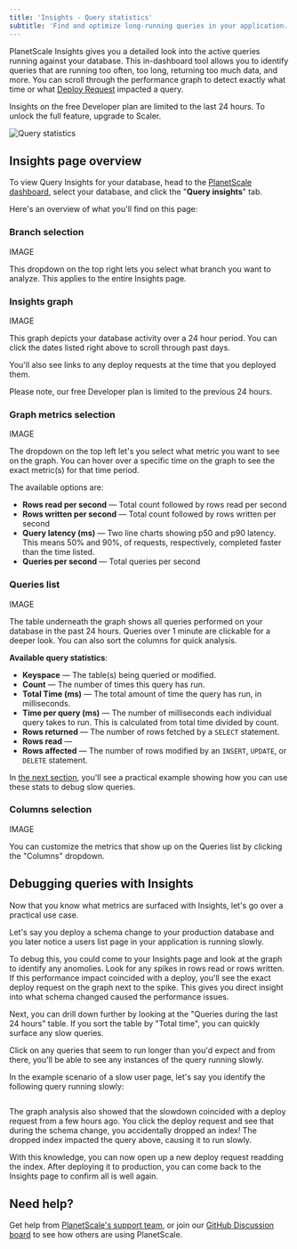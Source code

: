 ```yaml
---
title: 'Insights - Query statistics'
subtitle: 'Find and optimize long-running queries in your application.'
---
```


PlanetScale Insights gives you a detailed look into the active queries running against your database. This in-dashboard tool allows you to identify queries that are running too often, too long, returning too much data, and more. You can scroll through the performance graph to detect exactly what time or what [Deploy Request](/concepts/deploy-requests) impacted a query.

<InfoBlock type="note">
  Insights on the free Developer plan are limited to the last 24 hours. To unlock the full feature, upgrade to Scaler.
</InfoBlock>

![Query statistics](/img/docs/query-statistics-overview.png)

## Insights page overview

To view Query Insights for your database, head to the [PlanetScale dashboard](https://app.planetscale.com), select your database, and click the "**Query insights**" tab.

Here's an overview of what you'll find on this page:

### Branch selection

IMAGE 

This dropdown on the top right lets you select what branch you want to analyze. This applies to the entire Insights page.

### Insights graph

IMAGE 

This graph depicts your database activity over a 24 hour period. You can click the dates listed right above to scroll through past days. 

You'll also see links to any deploy requests at the time that you deployed them.

Please note, our free Developer plan is limited to the previous 24 hours.

### Graph metrics selection

IMAGE 

The dropdown on the top left let's you select what metric you want to see on the graph. You can hover over a specific time on the graph to see the exact metric(s) for that time period.

The available options are:

- **Rows read per second** &mdash; Total count followed by rows read per second
- **Rows written per second** &mdash; Total count followed by rows written per second 
- **Query latency (ms)** &mdash; Two line charts showing p50 and p90 latency. This means 50% and 90%, of requests, respectively, completed faster than the time listed.
- **Queries per second** &mdash; Total queries per second

### Queries list

IMAGE 

The table underneath the graph shows all queries performed on your database in the past 24 hours. Queries over 1 minute are clickable for a deeper look. You can also sort the columns for quick analysis.

**Available query statistics**:

- **Keyspace** &mdash; The table(s) being queried or modified.
- **Count** &mdash; The number of times this query has run.
- **Total Time (ms)** &mdash; The total amount of time the query has run, in milliseconds.
- **Time per query (ms)** &mdash; The number of milliseconds each individual query takes to run. This is calculated from total time divided by count.
- **Rows returned** &mdash; The number of rows fetched by a `SELECT` statement.
- **Rows read** &mdash;
- **Rows affected** &mdash; The number of rows modified by an `INSERT`, `UPDATE`, or `DELETE` statement.

In [the next section](#debugging-queries-with-insights), you'll see a practical example showing how you can use these stats to debug slow queries.

### Columns selection

IMAGE 

You can customize the metrics that show up on the Queries list by clicking the "Columns" dropdown.

## Debugging queries with Insights

Now that you know what metrics are surfaced with Insights, let's go over a practical use case.

Let's say you deploy a schema change to your production database and you later notice a users list page in your application is running slowly.

To debug this, you could come to your Insights page and look at the graph to identify any anomolies. Look for any spikes in rows read or rows written. If this performance impact coincided with a deploy, you'll see the exact deploy request on the graph next to the spike. This gives you direct insight into what schema changed caused the performance issues.

Next, you can drill down further by looking at the "Queries during the last 24 hours" table. If you sort the table by "Total time", you can quickly surface any slow queries.

Click on any queries that seem to run longer than you'd expect and from there, you'll be able to see any instances of the query running slowly.

In the example scenario of a slow user page, let's say you identify the following query running slowly:

```sql

```

The graph analysis also showed that the slowdown coincided with a deploy request from a few hours ago. You click the deploy request and see that during the schema change, you accidentally dropped an index! The dropped index impacted the query above, causing it to run slowly.

With this knowledge, you can now open up a new deploy request readding the index. After deploying it to production, you can come back to the Insights page to confirm all is well again.

## Need help?

Get help from [PlanetScale's support team](https://www.planetscale.com/support), or join our [GitHub Discussion board](https://github.com/planetscale/discussion/discussions) to see how others are using PlanetScale.
